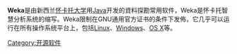 {{article issues
|
{{Expand|time=2011-04-28T13:09:19+00:00}}
{{Unreferenced|time=2011-04-28T13:09:19+00:00}}
}}
{{Infobox software
| name                   = Weka
| logo                   = Weka (software) logo.png
| logo size              = 198px
| logo caption           = 這是Weka的標誌，象徵著一種新西蘭特有的鳥類
| screenshot             = Weka-3.5.5.png
| caption                = 顯示鳶尾花數據集的Weka視窗介面。
| developer              = [[懷卡托大學|懷卡托大學]]
| latest release version = 3.8.5 (stable)
| latest release date    = {{Start date and age|2020|12|21}}
| latest preview version = 3.9.5
| latest preview date    = {{Start date and age|2020|12|21}}
| operating system       = [[Windows|Windows]], [[OS_X|OS X]], [[Linux|Linux]]
| platform               = [[IA-32|IA-32]], [[x86-64|x86-64]]; [[Java_SE|Java SE]]
| programming language   = [[Java|Java]]
| genre                  = [[機器學習|機器學習]]
| license                = [[GNU_General_Public_License|GNU General Public License]]
| website                = {{URL|www.cs.waikato.ac.nz/~ml/weka}}
}}
'''Weka'''是由新西兰[[怀卡托大学|怀卡托大学]]用[[Java|Java]]开发的資料探勘常用软件，Weka是怀卡托智慧分析系统的缩写。Weka限制在GNU通用官方证书的条件下发佈，它几乎可以运行在所有操作系统平台上，包括[[Linux|Linux]]、[[Windows|Windows]]、[[OS_X|OS X]]等。
[[Category:开源软件|Category:开源软件]]